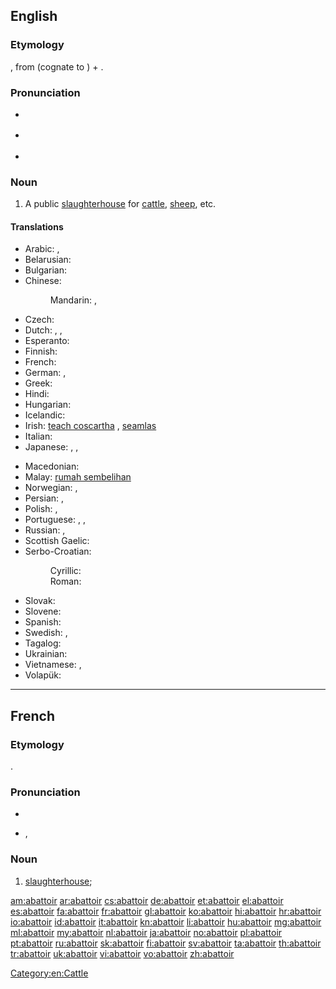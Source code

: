 ==English==
{{was wotd|2008|December|7}}
{{Wikisource1911Enc|Abattoir}}

===Etymology===
{{borrowing|fr|abattoir}}, from {{term|abattre||to slaughter|lang=fr}} (cognate to {{term|abate|lang=en}}) + {{term|-oir||-ory|lang=fr}}.

===Pronunciation===
* {{a|UK}} {{IPA|/ˈæb.ə.ˌtwɑː(ɹ)/}}
* {{a|US}} {{IPA|/ˈæb.ə.ˌtwɑɹ/|/ˈæb.ə.ˌtwɑ/}}
* {{audio|en-us-abattoir.ogg|Audio (US)}}

===Noun===
{{en-noun}}

# A public [[slaughterhouse]] for [[cattle]], [[sheep]], etc. {{defdate|19th century}}

====Translations====
{{trans-top|public slaughterhouse}}
* Arabic: {{t|ar|مسلخ|m|tr=maslax|sc=Arab}}, {{t|ar|مجزر|m|tr=majzar|sc=Arab}}
* Belarusian: {{t|be|бойня|f|tr=bójnja|sc=Cyrl}}
* Bulgarian: {{t+|bg|кланица|f|tr=klánica}}
* Chinese:
*: Mandarin: {{t|cmn|屠宰場}}, {{t|cmn|屠宰场|tr=túzǎichǎng}}
* Czech: {{t-|cs|jatky|f|p}}
* Dutch: {{t+|nl|slachthuis|n}}, {{t+|nl|abattoir|n}}, {{t-|nl|slachterij|f}}
* Esperanto: {{t-|eo|buĉejo}}
* Finnish: {{t+|fi|teurastamo}}
* French: {{t+|fr|abattoir|m}}
* German: {{t-|de|Schlachthaus|n}}, {{t+|de|Schlachthof|m}}
* Greek: {{t+|el|σφαγείο|n|tr=sfageío|sc=Grek}}
* Hindi: {{t-|hi|बूचड़खाना|m|tr=būcaṛkhānā}}
* Hungarian: {{t+|hu|vágóhíd}}
* Icelandic: {{t|is|sláturhús|n}}
* Irish: [[teach coscartha]] {{m}}, [[seamlas]]
* Italian: {{t-|it|mattatoio|m}}
* Japanese: {{t|ja|屠畜場|tr=とちくじょう, tochikujō|sc=Jpan}}, {{t|ja|屠場|tr=とじょう, tojō, とば, toba|sc=Jpan}}, {{t|ja|畜殺場|tr=ちくさつば, chikusatsuba|sc=Jpan}}
{{trans-mid}}
* Macedonian: {{t|mk|кланица|f|tr=klánica|sc=Cyrl}}
* Malay: [[rumah sembelihan]]
* Norwegian: {{t-|no|slakterhus|n}}, {{t+|no|slakteri|n}}
* Persian: {{t|fa|مسلخ|tr=maslax|sc=fa-Arab}}, {{t|fa|کشتارگاه|tr=koštârgâh|sc=fa-Arab}}
* Polish: {{t+|pl|rzeźnia|f}}, {{t-|pl|ubojnia|f}}
* Portuguese: {{t+|pt|matadouro|m}}, {{t+|pt|açougue}}, {{t+|pt|abatedouro|m}}
* Russian: {{t+|ru|бойня|f|tr=bójnja}}, {{t|ru|скотобойня|f|tr=skotobójnja|sc=Cyrl}}
* Scottish Gaelic: {{t-|gd|taigh-spadaidh|m}}
* Serbo-Croatian:
*: Cyrillic: {{t|sh|кланица|f}}
*: Roman: {{t|sh|klanica|f}}
* Slovak: {{t|sk|jatka|f}}
* Slovene: {{t-|sl|klavnica|f}}
* Spanish: {{t-|es|matadero|m}}
* Swedish: {{t-|sv|slakteri|c}}, {{t-|sv|slakthus|n}}
* Tagalog: {{t-|tl|bahay-katayan}}
* Ukrainian: {{t|uk|бойня|f|tr=bójnja|sc=Cyrl}}
* Vietnamese: {{t|vi|lò mổ}}, {{t|vi|lò sát sinh}}
* Volapük: {{t+|vo|pugöp}}
{{trans-bottom}}

[[Category:en:Cattle]]

----

==French==

===Etymology===
{{suffix|abattre|oir|lang=fr}}.

===Pronunciation===
* {{audio|Fr-abattoir.ogg|audio}}
* {{IPA|/a.ba.twaʁ/|lang=fr}}, {{X-SAMPA|/a.ba.twaR/}}

===Noun===
{{fr-noun|m}}

# [[slaughterhouse]]; {{l|en|abattoir}}

[[am:abattoir]]
[[ar:abattoir]]
[[cs:abattoir]]
[[de:abattoir]]
[[et:abattoir]]
[[el:abattoir]]
[[es:abattoir]]
[[fa:abattoir]]
[[fr:abattoir]]
[[gl:abattoir]]
[[ko:abattoir]]
[[hi:abattoir]]
[[hr:abattoir]]
[[io:abattoir]]
[[id:abattoir]]
[[it:abattoir]]
[[kn:abattoir]]
[[li:abattoir]]
[[hu:abattoir]]
[[mg:abattoir]]
[[ml:abattoir]]
[[my:abattoir]]
[[nl:abattoir]]
[[ja:abattoir]]
[[no:abattoir]]
[[pl:abattoir]]
[[pt:abattoir]]
[[ru:abattoir]]
[[sk:abattoir]]
[[fi:abattoir]]
[[sv:abattoir]]
[[ta:abattoir]]
[[th:abattoir]]
[[tr:abattoir]]
[[uk:abattoir]]
[[vi:abattoir]]
[[vo:abattoir]]
[[zh:abattoir]]
